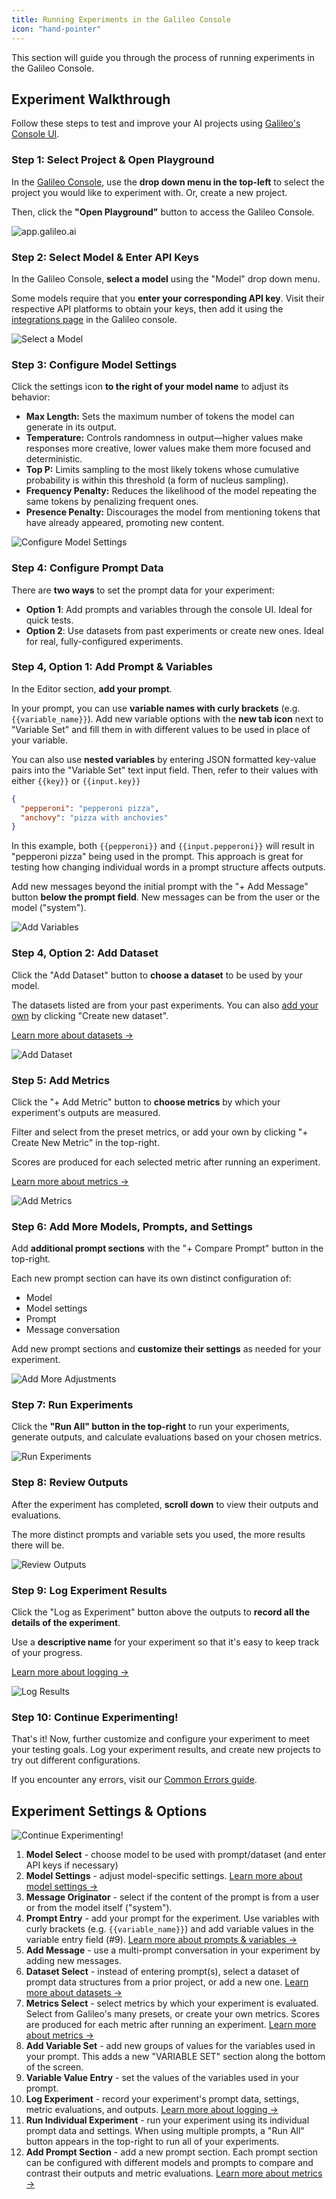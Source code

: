 ```yaml
---
title: Running Experiments in the Galileo Console
icon: "hand-pointer"
---
```


This section will guide you through the process of running experiments in the Galileo Console.

## Experiment Walkthrough

Follow these steps to test and improve your AI projects using [Galileo's Console UI](https://app.galileo.ai).




### Step 1: Select Project & Open Playground

In the [Galileo Console](https://app.galileo.ai), use the **drop down menu in the top-left** to select the project you would like to experiment with. Or, create a new project.

Then, click the **"Open Playground"** button to access the Galileo Console.

![app.galileo.ai](/images/console-ui/home-navigation.png)



### Step 2: Select Model & Enter API Keys

In the Galileo Console, **select a model** using the "Model" drop down menu.

Some models require that you **enter your corresponding API key**. Visit their respective API platforms to obtain your keys, then add it using the [integrations page](https://app.galileo.ai/settings/integrations) in the Galileo console.

![Select a Model](/images/console-ui/model-select.png)



### Step 3: Configure Model Settings

Click the settings icon **to the right of your model name** to adjust its behavior:

* **Max Length:** Sets the maximum number of tokens the model can generate in its output.
* **Temperature:** Controls randomness in output—higher values make responses more creative, lower values make them more focused and deterministic.
* **Top P:** Limits sampling to the most likely tokens whose cumulative probability is within this threshold (a form of nucleus sampling).
* **Frequency Penalty:** Reduces the likelihood of the model repeating the same tokens by penalizing frequent ones.
* **Presence Penalty:** Discourages the model from mentioning tokens that have already appeared, promoting new content.

![Configure Model Settings](/images/console-ui/model-settings.png)





### Step 4: Configure Prompt Data

There are **two ways** to set the prompt data for your experiment:

* **Option 1**: Add prompts and variables through the console UI. Ideal for quick tests.
* **Option 2**: Use datasets from past experiments or create new ones. Ideal for real, fully-configured experiments.




### Step 4, Option 1: Add Prompt & Variables

In the Editor section, **add your prompt**.

In your prompt, you can use **variable names with curly brackets** (e.g. `{{variable_name}}`). Add new variable options with the **new tab icon** next to "Variable Set" and fill them in with different values to be used in place of your variable.

You can also use **nested variables** by entering JSON formatted key-value pairs into the "Variable Set" text input field. Then, refer to their values with either `{{key}}` or `{{input.key}}`

```json
{
  "pepperoni": "pepperoni pizza",
  "anchovy": "pizza with anchovies"
}
```
In this example, both `{{pepperoni}}` and `{{input.pepperoni}}` will result in "pepperoni pizza" being used in the prompt. This approach is great for testing how changing individual words in a prompt structure affects outputs.

Add new messages beyond the initial prompt with the "+ Add Message" button **below the prompt field**. New messages can be from the user or the model ("system").

![Add Variables](/images/console-ui/variables-example.png)




### Step 4, Option 2: Add Dataset

Click the "Add Dataset" button to **choose a dataset** to be used by your model.

The datasets listed are from your past experiments. You can also [add your own](/concepts/experiments/datasets) by clicking "Create new dataset".

[Learn more about datasets →](/concepts/experiments/datasets)

![Add Dataset](/images/console-ui/dataset-select.png)




### Step 5: Add Metrics

Click the "+ Add Metric" button to **choose metrics** by which your experiment's outputs are measured.

Filter and select from the preset metrics, or add your own by clicking "+ Create New Metric" in the top-right.

Scores are produced for each selected metric after running an experiment.

[Learn more about metrics →](/concepts/metrics/overview)

![Add Metrics](/images/console-ui/metrics-select.png)





### Step 6: Add More Models, Prompts, and Settings

Add **additional prompt sections** with the "+ Compare Prompt" button in the top-right.

Each new prompt section can have its own distinct configuration of:
* Model
* Model settings
* Prompt
* Message conversation

Add new prompt sections and **customize their settings** as needed for your experiment.

![Add More Adjustments](/images/console-ui/two-models-example.png)




### Step 7: Run Experiments

Click the **"Run All" button in the top-right** to run your experiments, generate outputs, and calculate evaluations based on your chosen metrics.

![Run Experiments](/images/console-ui/generating-results.png)




### Step 8: Review Outputs

After the experiment has completed, **scroll down** to view their outputs and evaluations.

The more distinct prompts and variable sets you used, the more results there will be.

![Review Outputs](/images/console-ui/experiment-results.png)




### Step 9: Log Experiment Results

Click the "Log as Experiment" button above the outputs to **record all the details of the experiment**.

Use a **descriptive name** for your experiment so that it's easy to keep track of your progress.

[Learn more about logging →](/getting-started/logging)

![Log Results](/images/console-ui/experiment-name.png)



### Step 10: Continue Experimenting!

That's it! Now, further customize and configure your experiment to meet your testing goals. Log your experiment results, and create new projects to try out different configurations.

If you encounter any errors, visit our [Common Errors guide](/references/faqs/errors).





## Experiment Settings & Options

![Continue Experimenting!](/images/console-ui/labeled-console-ui.png)

1. **Model Select** - choose model to be used with prompt/dataset (and enter API keys if necessary)
2. **Model Settings** - adjust model-specific settings. [Learn more about model settings →](#step-3-configure-model-settings)
3. **Message Originator** - select if the content of the prompt is from a user or from the model itself ("system").
4. **Prompt Entry** - add your prompt for the experiment. Use variables with curly brackets (e.g. `{{variable_name}}`) and add variable values in the variable entry field (#9). [Learn more about prompts & variables →](#step-4-option-1-add-prompt--variables)
5. **Add Message** - use a multi-prompt conversation in your experiment by adding new messages.
6. **Dataset Select** - instead of entering prompt(s), select a dataset of prompt data structures from a prior project, or add a new one. [Learn more about datasets →](/concepts/experiments/datasets)
7. **Metrics Select** - select metrics by which your experiment is evaluated. Select from Galileo's many presets, or create your own metrics. Scores are produced for each metric after running an experiment. [Learn more about metrics →](/concepts/metrics/overview)
8. **Add Variable Set** - add new groups of values for the variables used in your prompt. This adds a new "VARIABLE SET" section along the bottom of the screen.
9. **Variable Value Entry** - set the values of the variables used in your prompt.
10. **Log Experiment** - record your experiment's prompt data, settings, metric evaluations, and outputs. [Learn more about logging →](/getting-started/logging)
11. **Run Individual Experiment** - run your experiment using its individual prompt data and settings. When using multiple prompts, a "Run All" button appears in the top-right to run all of your experiments.
12. **Add Prompt Section** - add a new prompt section. Each prompt section can be configured with different models and prompts to compare and contrast their outputs and metric evaluations. [Learn more about metrics →](/concepts/metrics/overview)